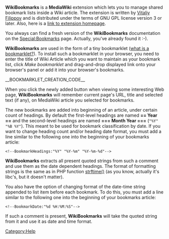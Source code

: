 '''WikiBookmarks''' is a '''MediaWiki''' extension which lets you to manage shared bookmark
lists inside a Wiki article. The extension is written by [http://yourcmc.ru/wiki/User:VitaliyFilippov Vitaliy Filippov]
and is distributed under the terms of GNU GPL license version 3 or later. Also, here is a
[http://yourcmc.ru/wiki/WikiBookmarks_(MediaWiki) link to extension homepage].

You always can find a fresh version of the '''WikiBookmarks''' documentation on the [[Special:Bookmarks]] page.
Actually, you've already found it :-).

'''WikiBookmarks''' are used in the form of a tiny bookmarklet
([http://en.wikipedia.org/wiki/Bookmarklet what is a bookmarklet?]).
To install such a bookmarklet in your browser, you need to enter the title
of Wiki Article which you want to maintain as your bookmark list, click
''Make bookmarklet'' and drag-and-drop displayed link onto your browser's
panel or add it into your browser's bookmarks.

__BOOKMARKLET_CREATION_CODE__

When you click the newly added button when viewing some interesting Web page,
'''WikiBookmarks''' will remember current page's URL, title and selected text (if any),
on MediaWiki article you selected for bookmarks<span id="wb_default"></span>.

The new bookmarks are added into beginning of an article, under certain count of headings.
By default the first-level headings are named '''== Year ==''' and the second-level headings
are named '''=== Month Year ===''' (<code>"%Y" "%B %Y"</code>). This meant to be used for
bookmark classification by date. If you want to change heading count and/or heading date format,
you must add a line similar to the following one into the beginning of your bookmarks article:
<pre><!--BookmarkHeadings:"%Y" "%Y-%m" "%Y-%m-%d"--></pre>
'''WikiBookmarks''' extracts all present quoted strings from such a comment and use them
as the date dependent headings. The format of formatting strings is the same as in PHP
function [http://php.net/manual/en/function.strftime.php strftime()] (as you know, actually it's
libc's, but it doesn't matter).

You also have the option of changing format of the date-time string appended to list item
before each bookmark. To do this, you must add a line similar to the following one into the
beginning of your bookmarks article:
<pre><!--BookmarkDate:"%d %H:%M:%S"--></pre>
If such a comment is present, '''WikiBookmarks''' will take the quoted string from it and use it
as date and time format.

[[Category:Help]]
